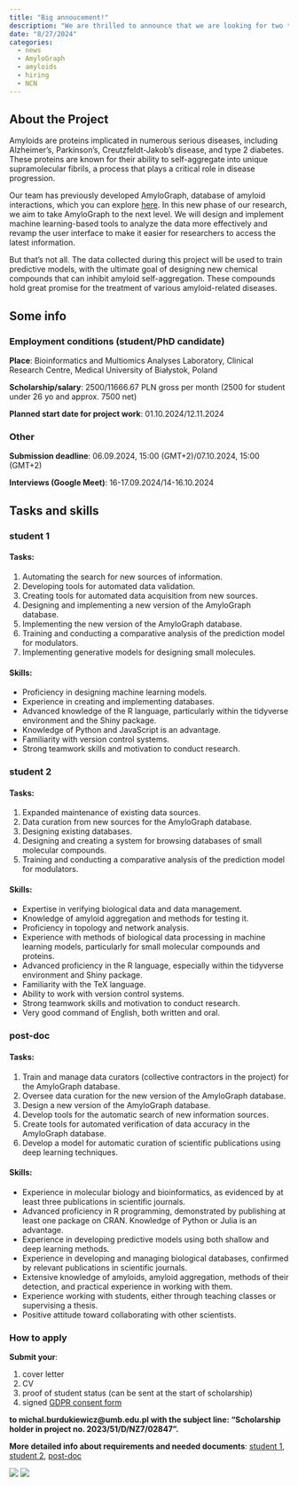 ```yaml
---
title: "Big annoucement!"
description: "We are thrilled to announce that we are looking for two talented students and one PhD candidate to join our team for AmyloGraph 2.0 project (2023/51/D/NZ7/02847)"
date: "8/27/2024"
categories:
  - news
  - AmyloGraph
  - amyloids
  - hiring
  - NCN
---
```


## About the Project
Amyloids are proteins implicated in numerous serious diseases, including Alzheimer’s, Parkinson's, Creutzfeldt-Jakob's disease, and type 2 diabetes. These proteins are known for their ability to self-aggregate into unique supramolecular fibrils, a process that plays a critical role in disease progression.

Our team has previously developed AmyloGraph, database of amyloid interactions, which you can explore [here](https://amylograph.com/). In this new phase of our research, we aim to take AmyloGraph to the next level. We will design and implement machine learning-based tools to analyze the data more effectively and revamp the user interface to make it easier for researchers to access the latest information.

But that’s not all. The data collected during this project will be used to train predictive models, with the ultimate goal of designing new chemical compounds that can inhibit amyloid self-aggregation. These compounds hold great promise for the treatment of various amyloid-related diseases.

## Some info
### Employment conditions (student/PhD candidate)

**Place**: Bioinformatics and Multiomics Analyses Laboratory, Clinical Research Centre, Medical University of Białystok, Poland

**Scholarship/salary**: 2500/11666.67 PLN gross per month (2500 for student under 26 yo and approx. 7500 net)

**Planned start date for project work**: 01.10.2024/12.11.2024

### Other

**Submission deadline**: 06.09.2024, 15:00 (GMT+2)/07.10.2024, 15:00 (GMT+2)

**Interviews (Google Meet)**: 16-17.09.2024/14-16.10.2024

## Tasks and skills

### student 1

#### Tasks:

1. Automating the search for new sources of information.
2. Developing tools for automated data validation.
3. Creating tools for automated data acquisition from new sources.
4. Designing and implementing a new version of the AmyloGraph database.
5. Implementing the new version of the AmyloGraph database.
6. Training and conducting a comparative analysis of the prediction model for modulators.
7. Implementing generative models for designing small molecules.

#### Skills:

* Proficiency in designing machine learning models.
* Experience in creating and implementing databases.
* Advanced knowledge of the R language, particularly within the tidyverse environment and the Shiny package.
* Knowledge of Python and JavaScript is an advantage.
* Familiarity with version control systems.
* Strong teamwork skills and motivation to conduct research.


### student 2

#### Tasks:

1. Expanded maintenance of existing data sources.
2. Data curation from new sources for the AmyloGraph database.
3. Designing existing databases.
4. Designing and creating a system for browsing databases of small molecular compounds.
5. Training and conducting a comparative analysis of the prediction model for modulators.

#### Skills:

* Expertise in verifying biological data and data management.
* Knowledge of amyloid aggregation and methods for testing it.
*	Proficiency in topology and network analysis.
*	Experience with methods of biological data processing in machine learning models, particularly for small molecular compounds and proteins.
*	Advanced proficiency in the R language, especially within the tidyverse environment and Shiny package.
*	Familiarity with the TeX language.
*	Ability to work with version control systems.
*	Strong teamwork skills and motivation to conduct research.
*	Very good command of English, both written and oral.

### post-doc

#### Tasks:

1. Train and manage data curators (collective contractors in the project) for the AmyloGraph database.
2. Oversee data curation for the new version of the AmyloGraph database.
3. Design a new version of the AmyloGraph database.
4. Develop tools for the automatic search of new information sources.
5. Create tools for automated verification of data accuracy in the AmyloGraph database.
6. Develop a model for automatic curation of scientific publications using deep learning techniques.

#### Skills:

* Experience in molecular biology and bioinformatics, as evidenced by at least three publications in scientific journals.
* Advanced proficiency in R programming, demonstrated by publishing at least one package on CRAN. Knowledge of Python or Julia is an advantage.
* Experience in developing predictive models using both shallow and deep learning methods.
* Experience in developing and managing biological databases, confirmed by relevant publications in scientific journals.
* Extensive knowledge of amyloids, amyloid aggregation, methods of their detection, and practical experience in working with them.
* Experience working with students, either through teaching classes or supervising a thesis.
* Positive attitude toward collaborating with other scientists.



### How to apply

**Submit your**: 

1. cover letter 
2. CV 
3. proof of student status (can be sent at the start of scholarship)
4. signed [GDPR consent form](../download_files/GDPR_MUB_recruitment.pdf)

**to michal.burdukiewicz@umb.edu.pl with the subject line: "Scholarship holder in project no. 2023/51/D/NZ7/02847".**





**More detailed info about requirements and needed documents**: [student 1](../download_files/stud1.pdf), [student 2](../download_files/stud2.pdf), [post-doc](https://www.umb.edu.pl/photo/pliki/administracja/oferty-pracy/projekty/ogloszenie_o_konkursie_na_stanowisko_post-doc_2024_sonata_19_-_eng%281%29.docx)



![](../fig/posts/2024_08_19/ag2.jpeg)
![](../fig/ncn_logo.png)